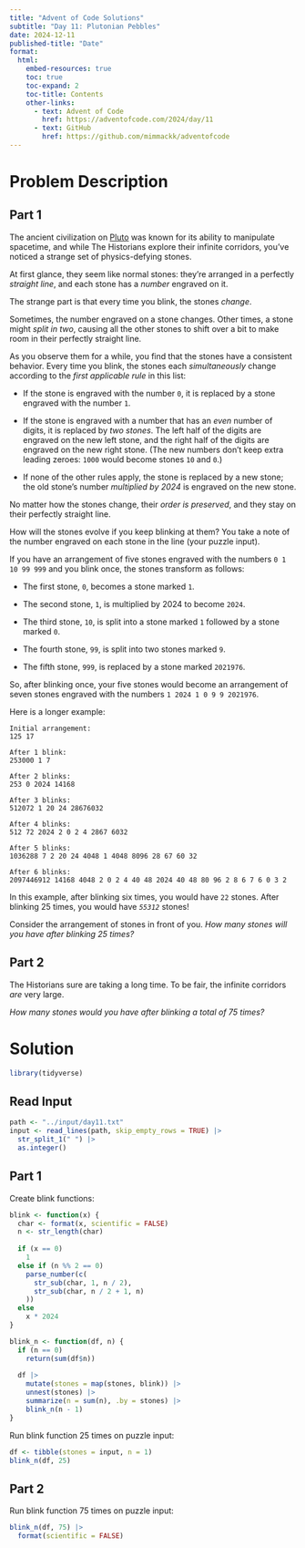 ```yaml
---
title: "Advent of Code Solutions"
subtitle: "Day 11: Plutonian Pebbles"
date: 2024-12-11
published-title: "Date"
format: 
  html:
    embed-resources: true
    toc: true
    toc-expand: 2
    toc-title: Contents
    other-links:
      - text: Advent of Code
        href: https://adventofcode.com/2024/day/11
      - text: GitHub
        href: https://github.com/mimmackk/adventofcode
---
```


# Problem Description

## Part 1

The ancient civilization on [Pluto](https://adventofcode.com/2019/day/20) was known for its ability to manipulate spacetime, and while The Historians explore their infinite corridors, you've noticed a strange set of physics-defying stones.

At first glance, they seem like normal stones: they're arranged in a perfectly *straight line*, and each stone has a *number* engraved on it.

The strange part is that every time you blink, the stones *change*.

Sometimes, the number engraved on a stone changes. Other times, a stone might *split in two*, causing all the other stones to shift over a bit to make room in their perfectly straight line.

As you observe them for a while, you find that the stones have a consistent behavior. Every time you blink, the stones each *simultaneously* change according to the *first applicable rule* in this list:

-   If the stone is engraved with the number `0`, it is replaced by a stone engraved with the number `1`.

-   If the stone is engraved with a number that has an *even* number of digits, it is replaced by *two stones*. The left half of the digits are engraved on the new left stone, and the right half of the digits are engraved on the new right stone. (The new numbers don't keep extra leading zeroes: `1000` would become stones `10` and `0`.)

-   If none of the other rules apply, the stone is replaced by a new stone; the old stone's number *multiplied by 2024* is engraved on the new stone.

No matter how the stones change, their *order is preserved*, and they stay on their perfectly straight line.

How will the stones evolve if you keep blinking at them? You take a note of the number engraved on each stone in the line (your puzzle input).

If you have an arrangement of five stones engraved with the numbers `0 1 10 99 999` and you blink once, the stones transform as follows:

-   The first stone, `0`, becomes a stone marked `1`.

-   The second stone, `1`, is multiplied by 2024 to become `2024`.

-   The third stone, `10`, is split into a stone marked `1` followed by a stone marked `0`.

-   The fourth stone, `99`, is split into two stones marked `9`.

-   The fifth stone, `999`, is replaced by a stone marked `2021976`.

So, after blinking once, your five stones would become an arrangement of seven stones engraved with the numbers `1 2024 1 0 9 9 2021976`.

Here is a longer example:

```         
Initial arrangement:
125 17

After 1 blink:
253000 1 7

After 2 blinks:
253 0 2024 14168

After 3 blinks:
512072 1 20 24 28676032

After 4 blinks:
512 72 2024 2 0 2 4 2867 6032

After 5 blinks:
1036288 7 2 20 24 4048 1 4048 8096 28 67 60 32

After 6 blinks:
2097446912 14168 4048 2 0 2 4 40 48 2024 40 48 80 96 2 8 6 7 6 0 3 2
```

In this example, after blinking six times, you would have `22` stones. After blinking 25 times, you would have *`55312`* stones!

Consider the arrangement of stones in front of you. *How many stones will you have after blinking 25 times?*

## Part 2

The Historians sure are taking a long time. To be fair, the infinite corridors *are* very large.

*How many stones would you have after blinking a total of 75 times?*

# Solution

```r
library(tidyverse)
```

## Read Input

```r
path <- "../input/day11.txt"
input <- read_lines(path, skip_empty_rows = TRUE) |> 
  str_split_1(" ") |> 
  as.integer()
```

## Part 1

Create blink functions:

```r
blink <- function(x) {
  char <- format(x, scientific = FALSE)
  n <- str_length(char)
  
  if (x == 0) 
    1
  else if (n %% 2 == 0)
    parse_number(c(
      str_sub(char, 1, n / 2),
      str_sub(char, n / 2 + 1, n)
    ))
  else 
    x * 2024
}

blink_n <- function(df, n) {
  if (n == 0)
    return(sum(df$n))
  
  df |> 
    mutate(stones = map(stones, blink)) |> 
    unnest(stones) |> 
    summarize(n = sum(n), .by = stones) |> 
    blink_n(n - 1)
}
```

Run blink function 25 times on puzzle input:

```r
df <- tibble(stones = input, n = 1)
blink_n(df, 25)
```

## Part 2

Run blink function 75 times on puzzle input:

```r
blink_n(df, 75) |> 
  format(scientific = FALSE)
```
